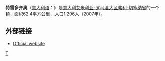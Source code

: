 '''特雷多齐奥'''（[[意大利语|意大利语]]：'''{{lang|it|Tredozio}}'''）是[[意大利|意大利]][[艾米利亚-罗马涅大区|艾米利亚-罗马涅大区]][[弗利-切塞纳省|弗利-切塞纳省]]的一个镇，面积62.4平方公里，人口1,296人（2007年）。

== 外部链接 ==
* [http://www.comune.tredozio.fc.it/ Official website] {{Wayback|url=http://www.comune.tredozio.fc.it/ |date=20180903093708 }}

{{Province of Forli-Cesena}}

{{弗利-切塞納省市鎮}}

[[Category:弗利-切塞納省市鎮|T]]


{{Italy-geo-stub}}